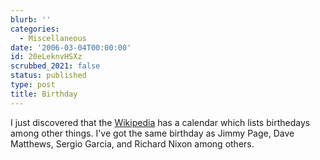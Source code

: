 ```yaml
---
blurb: ''
categories:
  - Miscellaneous
date: '2006-03-04T00:00:00'
id: 20eLeknvHSXz
scrubbed_2021: false
status: published
type: post
title: Birthday
---
```


I just discovered that the [Wikipedia](http://en.wikipedia.org) has
a calendar which lists birthedays among other things. I've got the
same birthday as Jimmy Page, Dave Matthews, Sergio Garcia, and
Richard Nixon among others.
